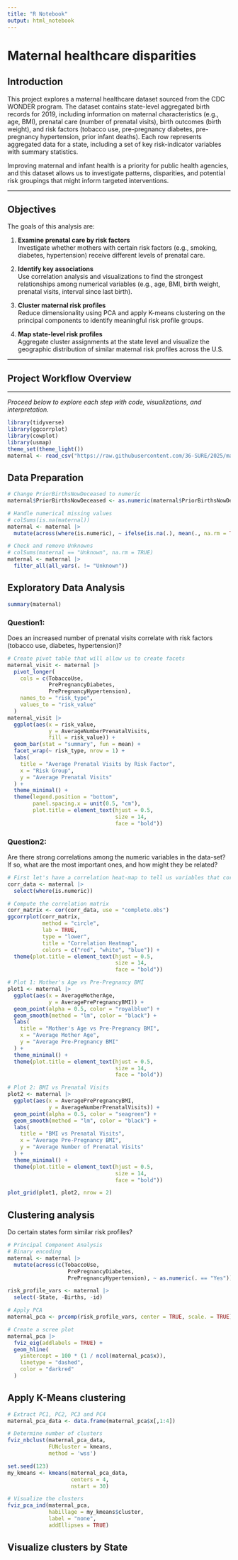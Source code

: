 ```yaml
---
title: "R Notebook"
output: html_notebook
---
```

# Maternal healthcare disparities

## Introduction

This project explores a maternal healthcare dataset sourced from the CDC WONDER program. The dataset contains state-level aggregated birth records for 2019, including information on maternal characteristics (e.g., age, BMI), prenatal care (number of prenatal visits), birth outcomes (birth weight), and risk factors (tobacco use, pre-pregnancy diabetes, pre-pregnancy hypertension, prior infant deaths). Each row represents aggregated data for a state, including a set of key risk-indicator variables with summary statistics.

Improving maternal and infant health is a priority for public health agencies, and this dataset allows us to investigate patterns, disparities, and potential risk groupings that might inform targeted interventions.

---

## Objectives

The goals of this analysis are:

1. **Examine prenatal care by risk factors**  
   Investigate whether mothers with certain risk factors (e.g., smoking, diabetes, hypertension) receive different levels of prenatal care.

2. **Identify key associations**  
   Use correlation analysis and visualizations to find the strongest relationships among numerical variables (e.g., age, BMI, birth weight, prenatal visits, interval since last birth).

3. **Cluster maternal risk profiles**  
   Reduce dimensionality using PCA and apply K-means clustering on the principal components to identify meaningful risk profile groups.

4. **Map state-level risk profiles**  
   Aggregate cluster assignments at the state level and visualize the geographic distribution of similar maternal risk profiles across the U.S.

---

## Project Workflow Overview

---

*Proceed below to explore each step with code, visualizations, and interpretation.*  
```r
library(tidyverse)
library(ggcorrplot)
library(cowplot)
library(usmap)
theme_set(theme_light())
maternal <- read_csv("https://raw.githubusercontent.com/36-SURE/2025/main/data/maternal.csv")
```
## Data Preparation
```r
# Change PriorBirthsNowDeceased to numeric
maternal$PriorBirthsNowDeceased <- as.numeric(maternal$PriorBirthsNowDeceased)

# Handle numerical missing values
# colSums(is.na(maternal))
maternal <- maternal |>
  mutate(across(where(is.numeric), ~ ifelse(is.na(.), mean(., na.rm = TRUE), .)))

# Check and remove Unknowns
# colSums(maternal == "Unknown", na.rm = TRUE)
maternal <- maternal |>
  filter_all(all_vars(. != "Unknown"))
```
## Exploratory Data Analysis
```r
summary(maternal)
```
### Question1:
Does an increased number of prenatal visits correlate with risk factors (tobacco use, diabetes, hypertension)?
```r
# Create pivot table that will allow us to create facets
maternal_visit <- maternal |>
  pivot_longer(
    cols = c(TobaccoUse, 
             PrePregnancyDiabetes, 
             PrePregnancyHypertension),
    names_to = "risk_type",
    values_to = "risk_value"
  )
maternal_visit |> 
  ggplot(aes(x = risk_value,
             y = AverageNumberPrenatalVisits,
             fill = risk_value)) +
  geom_bar(stat = "summary", fun = mean) +
  facet_wrap(~ risk_type, nrow = 1) + 
  labs(
    title = "Average Prenatal Visits by Risk Factor",
    x = "Risk Group",
    y = "Average Prenatal Visits"
  ) +
  theme_minimal() +
  theme(legend.position = "bottom", 
        panel.spacing.x = unit(0.5, "cm"),
        plot.title = element_text(hjust = 0.5,
                                  size = 14,
                                  face = "bold"))
```
### Question2:
Are there strong correlations among the numeric variables in the data-set? If so, what are the most important ones, and how might they be related?
```r
# First let's have a correlation heat-map to tell us variables that correlated
corr_data <- maternal |>
  select(where(is.numeric))

# Compute the correlation matrix  
corr_matrix <- cor(corr_data, use = "complete.obs")
ggcorrplot(corr_matrix,
           method = "circle",
           lab = TRUE, 
           type = "lower", 
           title = "Correlation Heatmap",
           colors = c("red", "white", "blue")) +
  theme(plot.title = element_text(hjust = 0.5,
                                  size = 14,
                                  face = "bold"))
```
```r
# Plot 1: Mother's Age vs Pre-Pregnancy BMI
plot1 <- maternal |>
  ggplot(aes(x = AverageMotherAge, 
             y = AveragePrePregnancyBMI)) +
  geom_point(alpha = 0.5, color = "royalblue") +
  geom_smooth(method = "lm", color = "black") +
  labs(
    title = "Mother's Age vs Pre-Pregnancy BMI",
    x = "Average Mother Age",
    y = "Average Pre-Pregnancy BMI"
  ) +
  theme_minimal() +
  theme(plot.title = element_text(hjust = 0.5,
                                  size = 14,
                                  face = "bold"))

# Plot 2: BMI vs Prenatal Visits
plot2 <- maternal |>
  ggplot(aes(x = AveragePrePregnancyBMI, 
             y = AverageNumberPrenatalVisits)) +
  geom_point(alpha = 0.5, color = "seagreen") +
  geom_smooth(method = "lm", color = "black") +
  labs(
    title = "BMI vs Prenatal Visits",
    x = "Average Pre-Pregnancy BMI",
    y = "Average Number of Prenatal Visits"
  ) +
  theme_minimal() +
  theme(plot.title = element_text(hjust = 0.5,
                                  size = 14,
                                  face = "bold"))

plot_grid(plot1, plot2, nrow = 2)
```
## Clustering analysis
Do certain states form similar risk profiles?
```r
# Principal Component Analysis
# Binary encoding 
maternal <- maternal |>
  mutate(across(c(TobaccoUse, 
                   PrePregnancyDiabetes, 
                   PrePregnancyHypertension), ~ as.numeric(. == "Yes")))

risk_profile_vars <- maternal |>
  select(-State, -Births, -id)

# Apply PCA
maternal_pca <- prcomp(risk_profile_vars, center = TRUE, scale. = TRUE)

# Create a scree plot
maternal_pca |>
  fviz_eig(addlabels = TRUE) +
  geom_hline(
    yintercept = 100 * (1 / ncol(maternal_pca$x)),
    linetype = "dashed",
    color = "darkred"
  )
```
## Apply K-Means clustering
```r
# Extract PC1, PC2, PC3 and PC4
maternal_pca_data <- data.frame(maternal_pca$x[,1:4])

# Determine number of clusters
fviz_nbclust(maternal_pca_data,
             FUNcluster = kmeans,
             method = 'wss')

set.seed(123)
my_kmeans <- kmeans(maternal_pca_data, 
                    centers = 4,
                    nstart = 30)

# Visualize the clusters
fviz_pca_ind(maternal_pca, 
             habillage = my_kmeans$cluster,
             label = "none",
             addEllipses = TRUE)
```
## Visualize clusters by State
```r
```


